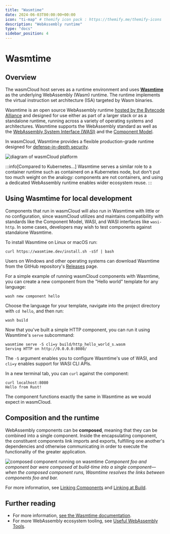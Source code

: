 ```yaml
---
title: "Wasmtime"
date: 2024-06-03T00:00:00+00:00
icon: "ti-map" # themify icon pack : https://themify.me/themify-icons
description: "WebAssembly runtime"
type: "docs"
sidebar_position: 4
---
```


# Wasmtime

## Overview

The wasmCloud host serves as a runtime environment and uses [**Wasmtime**](https://wasmtime.dev/) as the underlying WebAssembly (Wasm) runtime. The runtime implements the virtual instruction set architecture (ISA) targeted by Wasm binaries.

Wasmtime is an open source WebAssembly runtime [hosted by the Bytecode Alliance](https://github.com/bytecodealliance/wasmtime) and designed for use either as part of a larger stack or as a standalone runtime, running across a variety of operating systems and architectures. Wasmtime supports the WebAssembly standard as well as the [WebAssembly System Interface (WASI)](/docs/reference/glossary#webassembly-system-interface-wasi) and the [Component Model](/docs/reference/glossary#the-component-model).

In wasmCloud, Wasmtime provides a flexible production-grade runtime designed for [defense-in-depth security](https://docs.wasmtime.dev/security.html#defense-in-depth).

![diagram of wasmCloud platform](/docs/images/wasmtime-platform.png)

:::info[Compared to Kubernetes...]
Wasmtime serves a similar role to a container runtime such as containerd on a Kubernetes node, but don't put too much weight on the analogy: components are not containers, and using a dedicated WebAssembly runtime enables wider ecosystem reuse. 
:::

## Using Wasmtime for local development

Components that run in wasmCloud will also run in Wasmtime with little or no configuration, since wasmCloud utilizes and maintains compatibility with standards like the Component Model, WASI, and WASI interfaces like `wasi-http`. In some cases, developers may wish to test components against standalone Wasmtime. 

To install Wasmtime on Linux or macOS run:

```shell
curl https://wasmtime.dev/install.sh -sSf | bash
```

Users on Windows and other operating systems can download Wasmtime from the GitHub repository's [Releases](https://github.com/bytecodealliance/wasmtime/releases) page.

For a simple example of running wasmCloud components with Wasmtime, you can create a new component from the "Hello world" template for any language:

```shell
wash new component hello
```
Choose the language for your template, navigate into the project directory with `cd hello`, and then run:

```shell
wash build
```
Now that you've built a simple HTTP component, you can run it using Wasmtime's `serve` subcommand:

```shell
wasmtime serve -S cli=y build/http_hello_world_s.wasm
Serving HTTP on http://0.0.0.0:8080/
```
The `-S` argument enables you to configure Wasmtime's use of WASI, and `cli=y` enables support for WASI CLI APIs.

In a new terminal tab, you can `curl` against the component:
```shell
curl localhost:8080
Hello from Rust!
```
The component functions exactly the same in Wasmtime as we would expect in wasmCloud.

## Composition and the runtime

WebAssembly components can be **composed**, meaning that they can be combined into a single component. Inside the encapsulating component, the constituent components link imports and exports, fulfilling one another's dependencies and otherwise communicating in order to execute the functionality of the greater application. 

![composed component running on wasmtime](/docs/images/wasmtime-composed.png)
*Component foo and component bar were composed at build-time into a single component&mdash;when the composed component runs, Wasmtime resolves the links between components foo and bar.*

For more information, see [Linking Components](/docs/concepts/linking-components/) and [Linking at Build](/docs/concepts/linking-components/linking-at-build).

## Further reading

* For more information, [see the Wasmtime documentation](https://docs.wasmtime.dev/). 
* For more WebAssembly ecosystem tooling, see [Useful WebAssembly Tools](/docs/ecosystem/useful-webassembly-tools/).


